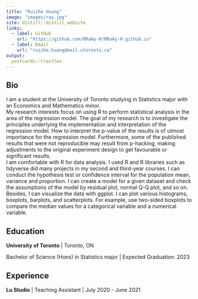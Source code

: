 ```yaml
---
title: "Ruizhe Huang"
image: "images/ray.jpg"
site: distill::distill_website
links:
  - label: GitHub
    url: "https://github.com/RRaAy-H/RRaAy-H.github.io"
  - label: Email
    url: "ruizhe.huang@mail.utoronto.ca"
output:
  postcards::trestles
---
```

 
## Bio

I am a student at the University of Toronto studying in Statistics major with an Economics and Mathematics minor. \
My research interests focus on using R to perform statistical analysis in the area of the regression model. The goal of my research is to investigate the principles underlying the implementation and interpretation of the regression model. How to interpret the p-value of the results is of utmost importance for the regression model. Furthermore, some of the published results that were not reproducible may result from p-hacking, making adjustments to the original experiment design to get favourable or significant results.  \
I am comfortable with R for data analysis. I used R and R libraries such as tidyverse did many projects in my second and third-year courses. I can conduct the hypothesis test or confidence interval for the population mean, variance and proportion. I can create a model for a given dataset and check the assumptions of the model by residual plot, normal Q-Q plot, and so on. Besides, I can visualize the data with ggplot. I can plot various histograms, boxplots, barplots, and scatterplots. For example, use two-sided boxplots to compare the median values for a categorical variable and a numerical variable. 

## Education

**University of Toronto** | Toronto, ON

Bachelor of Science (Hons) in Statistics major | Expected Graduation: 2023


## Experience

**Lu Studio** | Teaching Assistant | July 2020 - June 2021


